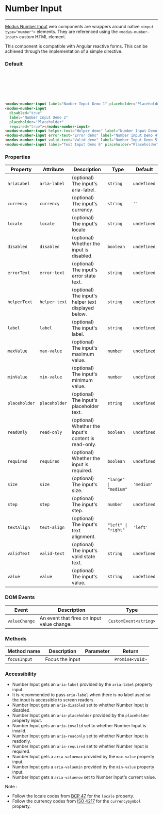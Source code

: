 # Number Input

---

[Modus Number Input](https://modus.trimble.com/components/inputs/) web components are wrappers around native `<input type="number">` elements. They are referenced using the `<modus-number-input>` custom HTML element.

This component is compatible with Angular reactive forms. This can be achieved through the implementation of a simple directive.

### Default

<modus-number-input label="Number Input Demo 1" placeholder="Placeholder" required="true"></modus-number-input><br />
<modus-number-input disabled="true" label="Number Input Demo 2" placeholder="Placeholder" required="true"></modus-number-input><br />
<modus-number-input helper-text="Helper demo" label="Number Input Demo 3" placeholder="Placeholder"></modus-number-input><br />
<modus-number-input error-text="Error demo" label="Number Input Demo 4" placeholder="Placeholder"></modus-number-input><br />
<modus-number-input valid-text="Valid demo" label="Number Input Demo 5" placeholder="Placeholder"></modus-number-input><br />
<modus-number-input label="Text Input Demo 6" placeholder="Placeholder" size="large" value="100"></modus-number-input>

```html
<modus-number-input label="Number Input Demo 1" placeholder="Placeholder" required="true"></modus-number-input>
<modus-number-input
  disabled="true"
  label="Number Input Demo 2"
  placeholder="Placeholder"
  required="true"></modus-number-input>
<modus-number-input helper-text="Helper demo" label="Number Input Demo 3" placeholder="Placeholder"></modus-number-input>
<modus-number-input error-text="Error demo" label="Number Input Demo 4" placeholder="Placeholder"></modus-number-input>
<modus-number-input valid-text="Valid demo" label="Number Input Demo 5" placeholder="Placeholder"></modus-number-input>
<modus-number-input label="Text Input Demo 6" placeholder="Placeholder" size="large" value="100"></modus-number-input>
```

### Properties

| Property      | Attribute     | Description                                          | Type                  | Default     |
| ------------- | ------------- | ---------------------------------------------------- | --------------------- | ----------- |
| `ariaLabel`   | `aria-label`  | (optional) The input's aria-label.                   | `string`              | `undefined` |
| `currency`    | `currency`    | (optional) The input's currency.                     | `string`              | `''`        |
| `locale`      | `locale`      | (optional) The input's locale                        | `string`              | `undefined` |
| `disabled`    | `disabled`    | (optional) Whether the input is disabled.            | `boolean`             | `undefined` |
| `errorText`   | `error-text`  | (optional) The input's error state text.             | `string`              | `undefined` |
| `helperText`  | `helper-text` | (optional) The input's helper text displayed below.  | `string`              | `undefined` |
| `label`       | `label`       | (optional) The input's label.                        | `string`              | `undefined` |
| `maxValue`    | `max-value`   | (optional) The input's maximum value.                | `number`              | `undefined` |
| `minValue`    | `min-value`   | (optional) The input's minimum value.                | `number`              | `undefined` |
| `placeholder` | `placeholder` | (optional) The input's placeholder text.             | `string`              | `undefined` |
| `readOnly`    | `read-only`   | (optional) Whether the input's content is read-only. | `boolean`             | `undefined` |
| `required`    | `required`    | (optional) Whether the input is required.            | `boolean`             | `undefined` |
| `size`        | `size`        | (optional) The input's size.                         | `"large" \| "medium"` | `'medium'`  |
| `step`        | `step`        | (optional) The input's step.                         | `number`              | `undefined` |
| `textAlign`   | `text-align`  | (optional) The input's text alignment.               | `"left" \| "right"`   | `'left'`    |
| `validText`   | `valid-text`  | (optional) The input's valid state text.             | `string`              | `undefined` |
| `value`       | `value`       | (optional) The input's value.                        | `string`              | `undefined` |

### DOM Events

| Event         | Description                                | Type                  |
| ------------- | ------------------------------------------ | --------------------- |
| `valueChange` | An event that fires on input value change. | `CustomEvent<string>` |

### Methods

| Method name  | Description     | Parameter | Return          |
| ------------ | --------------- | --------- | --------------- |
| `focusInput` | Focus the input |           | `Promise<void>` |

### Accessibility

- Number Input gets an `aria-label` provided by the `aria-label` property input.
- It is recommended to pass `aria-label` when there is no label used so the input is accessible to screen readers.
- Number Input gets an `aria-disabled` set to whether Number Input is disabled.
- Number Input gets an `aria-placeholder` provided by the `placeholder` property input.
- Number Input gets an `aria-invalid` set to whether Number Input is invalid.
- Number Input gets an `aria-readonly` set to whether Number Input is readonly.
- Number Input gets an `aria-required` set to whether Number Input is required.
- Number Input gets a `aria-valuemax` provided by the `max-value` property input.
- Number Input gets a `aria-valuemin` provided by the `min-value` property input.
- Number Input gets a `aria-valuenow` set to Number Input's current value.

Note :

- Follow the locale codes from [BCP 47](https://tools.ietf.org/html/bcp47) for the `locale` property.
- Follow the currency codes from [ISO 4217](https://en.wikipedia.org/wiki/ISO_4217) for the `currencySymbol` property.
